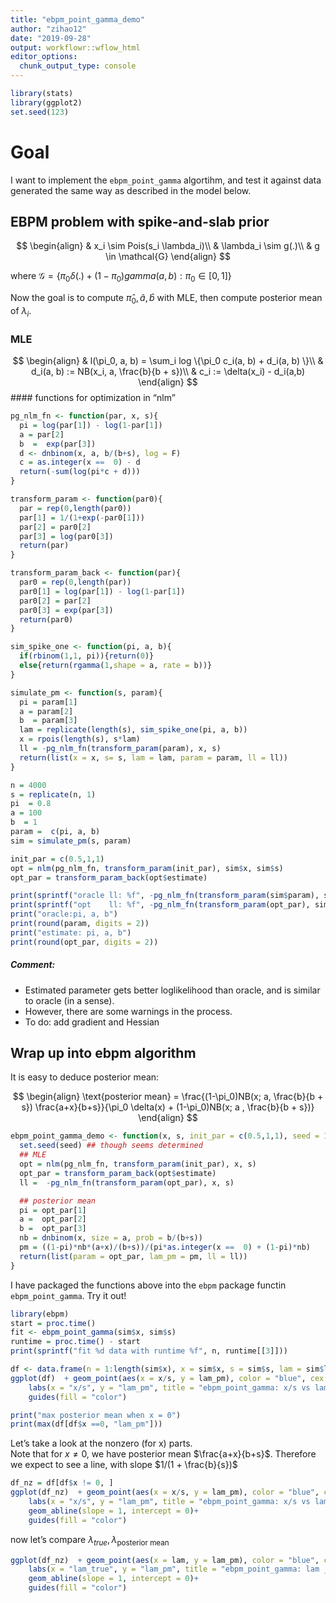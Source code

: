 ```yaml
---
title: "ebpm_point_gamma_demo"
author: "zihao12"
date: "2019-09-28"
output: workflowr::wflow_html
editor_options:
  chunk_output_type: console
---
```


```r
library(stats)
library(ggplot2)
set.seed(123)
```


# Goal
I want to implement the `ebpm_point_gamma` algortihm, and test it against data generated the same way as described in the model below. 

## EBPM problem with spike-and-slab prior
$$
\begin{align}
  & x_i \sim Pois(s_i \lambda_i)\\
  & \lambda_i \sim g(.)\\
  & g \in \mathcal{G}
\end{align}
$$

where $\mathcal{G} = \{\pi_0 \delta(.) + (1-\pi_0) gamma(a,b): \pi_0 \in  [0,1] \}$\

Now the goal is to compute  $\hat{\pi}_0,\hat{a}, \hat{b}$ with MLE, then compute posterior mean of $\lambda_i$. 

### MLE
$$
\begin{align}
  & l(\pi_0, a, b) = \sum_i log \{\pi_0 c_i(a, b) +  d_i(a, b) \}\\
  & d_i(a, b)  := NB(x_i, a, \frac{b}{b + s})\\
  & c_i  := \delta(x_i) - d_i(a,b)
\end{align}
$$
#### functions for optimization in "nlm"
```r
pg_nlm_fn <- function(par, x, s){
  pi = log(par[1]) - log(1-par[1])
  a = par[2]
  b  =  exp(par[3])
  d <- dnbinom(x, a, b/(b+s), log = F) 
  c = as.integer(x ==  0) - d
  return(-sum(log(pi*c + d)))
}

transform_param <- function(par0){
  par = rep(0,length(par0))
  par[1] = 1/(1+exp(-par0[1]))
  par[2] = par0[2]
  par[3] = log(par0[3])
  return(par)
}

transform_param_back <- function(par){
  par0 = rep(0,length(par))
  par0[1] = log(par[1]) - log(1-par[1])
  par0[2] = par[2]
  par0[3] = exp(par[3])
  return(par0)
}
```


```r
sim_spike_one <- function(pi, a, b){
  if(rbinom(1,1, pi)){return(0)}
  else{return(rgamma(1,shape = a, rate = b))}
}

simulate_pm <- function(s, param){
  pi = param[1]
  a = param[2]
  b  = param[3]
  lam = replicate(length(s), sim_spike_one(pi, a, b))
  x = rpois(length(s), s*lam)
  ll = -pg_nlm_fn(transform_param(param), x, s)
  return(list(x = x, s= s, lam = lam, param = param, ll = ll))
}
```

```r
n = 4000
s = replicate(n, 1)
pi  = 0.8
a = 100
b  = 1
param =  c(pi, a, b)
sim = simulate_pm(s, param)
```

```r
init_par = c(0.5,1,1)
opt = nlm(pg_nlm_fn, transform_param(init_par), sim$x, sim$s)
opt_par = transform_param_back(opt$estimate)
```

```r
print(sprintf("oracle ll: %f", -pg_nlm_fn(transform_param(sim$param), sim$x, sim$s)))
print(sprintf("opt    ll: %f", -pg_nlm_fn(transform_param(opt_par), sim$x, sim$s)))
print("oracle:pi, a, b")
print(round(param, digits = 2))
print("estimate: pi, a, b")
print(round(opt_par, digits = 2))

```


##### Comment:
* Estimated parameter gets better loglikelihood than oracle, and is similar to oracle (in a sense). 
* However, there are some warnings in the process. 
* To do: add gradient and Hessian

## Wrap up into ebpm algorithm
It is easy to deduce posterior mean:

$$
\begin{align}
  \text{posterior mean} = \frac{(1-\pi_0)NB(x; a, \frac{b}{b + s}) \frac{a+x}{b+s}}{\pi_0 \delta(x) + (1-\pi_0)NB(x; a , \frac{b}{b + s})}
\end{align}
$$

```r
ebpm_point_gamma_demo <- function(x, s, init_par = c(0.5,1,1), seed = 123){
  set.seed(seed) ## though seems determined
  ## MLE
  opt = nlm(pg_nlm_fn, transform_param(init_par), x, s)
  opt_par = transform_param_back(opt$estimate)
  ll =  -pg_nlm_fn(transform_param(opt_par), x, s)

  ## posterior mean
  pi = opt_par[1]
  a =  opt_par[2]
  b =  opt_par[3]
  nb = dnbinom(x, size = a, prob = b/(b+s))
  pm = ((1-pi)*nb*(a+x)/(b+s))/(pi*as.integer(x ==  0) + (1-pi)*nb)
  return(list(param = opt_par, lam_pm = pm, ll = ll))
}
```


I have packaged the functions above into the `ebpm` package functin `ebpm_point_gamma`. Try it out!
```r
library(ebpm)
start = proc.time()
fit <- ebpm_point_gamma(sim$x, sim$s)
runtime = proc.time() - start
print(sprintf("fit %d data with runtime %f", n, runtime[[3]]))
```


```r
df <- data.frame(n = 1:length(sim$x), x = sim$x, s = sim$s, lam = sim$lam, lam_pm = fit$lam_pm)
ggplot(df)  + geom_point(aes(x = x/s, y = lam_pm), color = "blue", cex = 0.5) +
    labs(x = "x/s", y = "lam_pm", title = "ebpm_point_gamma: x/s vs lam_posterior_mean") +
    guides(fill = "color")
```

```r
print("max posterior mean when x = 0")
print(max(df[df$x ==0, "lam_pm"]))
```



Let's take a look at the nonzero (for x) parts.\
Note that for $x \neq 0$, we have posterior mean $\frac{a+x}{b+s}$. Therefore we expect to see a line, with slope $1/(1 + \frac{b}{s})$
```r
df_nz = df[df$x != 0, ]
ggplot(df_nz)  + geom_point(aes(x = x/s, y = lam_pm), color = "blue", cex = 0.5) +
    labs(x = "x/s", y = "lam_pm", title = "ebpm_point_gamma: x/s vs lam_posterior_mean") +
    geom_abline(slope = 1, intercept = 0)+
    guides(fill = "color")
```

now let's compare $\lambda_{true}, \lambda_{\text{posterior mean}}$
```r
ggplot(df_nz)  + geom_point(aes(x = lam, y = lam_pm), color = "blue", cex = 0.5) +
    labs(x = "lam_true", y = "lam_pm", title = "ebpm_point_gamma: lam _true lam_posterior_mean") +
    geom_abline(slope = 1, intercept = 0)+
    guides(fill = "color")
```




